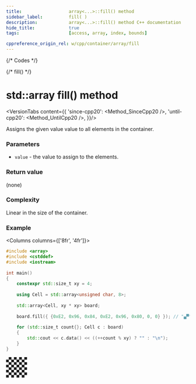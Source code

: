 ```yaml
---
title:					array<...>::fill() method
sidebar_label:			fill( )
description:			array<...>::fill() method C++ documentation
hide_title:				true
tags:					[access, array, index, bounds]

cppreference_origin_rel: w/cpp/container/array/fill
---
```



{/* Codes */}

{/* fill() */}

# std::array fill() method

<VersionTabs content={{
		'since-cpp20': <Method_SinceCpp20 />,
		'until-cpp20': <Method_UntilCpp20 />,
	}}/>


Assigns the given value value to all elements in the container.

### Parameters

 - `value` - the value to assign to the elements.

### Return value

(none)

### Complexity

Linear in the size of the container.

### Example

<Columns columns={['8fr', '4fr']}>
<div>

```cpp showLineNumbers
#include <array>
#include <cstddef>
#include <iostream>
 
int main()
{
    constexpr std::size_t xy = 4;
 
    using Cell = std::array<unsigned char, 8>;
 
    std::array<Cell, xy * xy> board;
 
    board.fill({ {0xE2, 0x96, 0x84, 0xE2, 0x96, 0x80, 0, 0} }); // "▄▀";
 
    for (std::size_t count{}; Cell c : board)
    {
        std::cout << c.data() << ((++count % xy) ? "" : "\n");
    }
}
```

</div>
<div>

```plaintext title="Possible output"
▄▀▄▀▄▀▄▀
▄▀▄▀▄▀▄▀
▄▀▄▀▄▀▄▀
▄▀▄▀▄▀▄▀
```

</div>
</Columns>